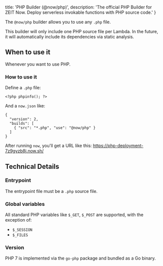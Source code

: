 
  title: 'PHP Builder (@now/php)',
  description: 'The official PHP Builder for ZEIT Now. Deploy serverless invokable functions with PHP source code.'
}

The `@now/php` builder allows you to use any `.php` file.

<Note>This builder will only include one PHP source file per <GenericLink href="/docs/v2/deployments/concepts/lambdas">Lambda</GenericLink>. In the future, it will automatically include its dependencies via static analysis.</Note>

## When to use it

Whenever you want to use PHP.

### How to use it

Define a `.php` file:

```
<?php phpinfo(); ?>
```

And a `now.json` like:

```
{
  "version": 2,
  "builds": [
    { "src": "*.php", "use": "@now/php" }
  ]
}
```

After running `now`, you'll get a URL like this: https://php-deployment-7z9gyzb8j.now.sh/

## Technical Details

### Entrypoint

The entrypoint file must be a `.php` source file.

### Global variables

All standard PHP variables like `$_GET`, `$_POST` are supported, with the exception of:

- `$_SESSION`
- `$_FILES`

### Version

PHP 7 is implemented via the `go-php` package and bundled as a Go binary.

